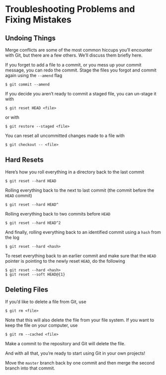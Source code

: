 # Troubleshooting Problems and Fixing Mistakes

## Undoing Things

Merge conflicts are some of the most common hiccups you'll encounter with Git,
but there are a few others. We'll discuss them briefly here.

If you forget to add a file to a commit, or you mess up your commit message,
you can redo the commit. Stage the files you forgot and commit again using the
`--amend` flag

```
$ git commit --amend
```

If you decide you aren't ready to commit a staged file, you can un-stage it
with 

```
$ git reset HEAD <file>
```

or with

```
$ git restore --staged <file>
```

You can reset all uncommitted changes made to a file with

```
$ git checkout -- <file>
```

## Hard Resets

Here's how you roll everything in a directory back to the last commit

```
$ git reset --hard HEAD
```

Rolling everything back to the next to last commit (the commit before the
`HEAD` commit)

```
$ git reset --hard HEAD^
```

Rolling everything back to two commits before `HEAD`

```
$ git reset --hard HEAD^2
```

And finally, rolling everything back to an identified commit using a `hash`
from the log

```
$ git reset --hard <hash>
```

To reset everything back to an earlier commit and make sure that the `HEAD`
pointer is pointing to the newly reset `HEAD`, do the following

```
$ git reset --hard <hash>
$ git reset --soft HEAD@{1}
```

## Deleting Files

If you'd like to delete a file from Git, use

```
$ git rm <file>
```

Note that this will also delete the file from your file system. If you want to
keep the file on your computer, use

```
$ git rm --cached <file>
```

Make a commit to the repository and Git will delete the file.

And with all that, you're ready to start using Git in your own projects!

::: {.exercise #ex4 name="Reset master branch and merge"}
Move the `master` branch back by one commit and then merge the second branch
into that commit.
:::
